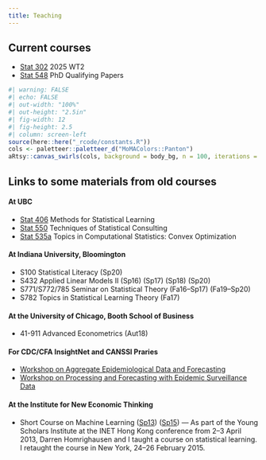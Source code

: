 ```yaml
---
title: Teaching
---
```


<!--

## Philosophy

My primary educational goal is to enhance statistical literacy and communication among my students. To me, statistical literacy means combining careful data analysis with scientific expertise to grapple with problems. Given the quantity of data available today, I want my students to learn how to engage in the type of quantitative reasoning and decision making necessary for understanding applications in the sciences, business, and public policy.

Going beyond the didacticism of basic statistical literacy, I strive to inform students about the fundamental role statistics and computation plays in the comprehension of real-world phenomena across disciplines and to motivate them to use this knowledge in their daily lives. Finally, I endeavour to cultivate curiosity in my students and to create an open and nurturing learning environment.

-->

## Current courses

- [Stat 302](https://ubc-stat.github.io/stat-302) 2025 WT2
- [Stat 548](stat548.qmd) PhD Qualifying Papers

```r
#| warning: FALSE
#| echo: FALSE
#| out-width: "100%"
#| out-height: "2.5in"
#| fig-width: 12 
#| fig-height: 2.5
#| column: screen-left
source(here::here("_rcode/constants.R"))
cols <- paletteer::paletteer_d("MoMAColors::Panton")
aRtsy::canvas_swirls(cols, background = body_bg, n = 100, iterations = 400)
```


## Links to some materials from old courses

#### At UBC

- [Stat 406](https://ubc-stat.github.io/stat-406/) Methods for Statistical Learning
- [Stat 550](https://ubc-stat.github.io/stat-550/) Techniques of Statistical Consulting
- [Stat 535a](https://ubc-stat.github.io/stat-535-convexopt) Topics in Computational Statistics: Convex Optimization

#### At Indiana University, Bloomington

- S100 Statistical Literacy (Sp20)
- S432 Applied Linear Models II (Sp16) (Sp17) (Sp18) (Sp20)
- S771/S772/785 Seminar on Statistical Theory (Fa16--Sp17) (Fa19--Sp20)
- S782 Topics in Statistical Learning Theory (Fa17)

#### At the University of Chicago, Booth School of Business

- 41-911 Advanced Econometrics (Aut18)

#### For CDC/CFA InsightNet and CANSSI Praries

- [Workshop on Aggregate Epidemiological Data and Forecasting](https://cmu-delphi.github.io/insightnet-workshop-2024/)
- [Workshop on Processing and Forecasting with Epidemic Surveillance Data](https://dajmcdon.github.io/canssip-epidata-2025/)

#### At the Institute for New Economic Thinking

- Short Course on Machine Learning ([Sp13](inet2013.qmd)) ([Sp15](inet2015.qmd)) --- As part of the Young Scholars Institute at the INET Hong Kong conference from 2--3 April 2013, Darren Homrighausen and I taught a course on statistical learning. I retaught the course in New York, 24--26 February 2015.
